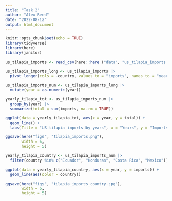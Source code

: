 ```yaml
---
title: "Task 2"
author: "Alex Reed"
date: "2022-08-12"
output: html_document
---
```


```r
knitr::opts_chunk$set(echo = TRUE)
library(tidyverse)
library(here)
library(janitor)
```

```r
us_tilapia_imports <- read_csv(here::here ("data", "us_tilapia_imports.csv"))

us_tilapia_imports_long <- us_tilapia_imports |> 
  pivot_longer(cols = -country, values_to = "imports", names_to = "year")

us_tilapia_imports_num <- us_tilapia_imports_long |>
  mutate(year = as.numeric(year))

yearly_tilapia_tot <- us_tilapia_imports_num |>
  group_by(year) |>
  summarize(total = sum(imports, na.rm = TRUE))

ggplot(data = yearly_tilapia_tot, aes(x = year, y = total)) +
  geom_line() +
  labs(Title = "US tilapia imports by years", x = "Years", y = "Imports")

ggsave(here("figs", "tilapia_imports.png"),
       width = 6,
       height = 5)
```

```r

yearly_tilapia_country <- us_tilapia_imports_num |>
  filter(country %in% c("Ecuador", "Honduras", "Costa Rica", "Mexico"))

ggplot(data = yearly_tilapia_country, aes(x = year, y = imports)) +
  geom_line(aes(color = country)) 

ggsave(here("figs", "tilapia_imports_country.jpg"),
       width = 6,
       height = 5)

```

